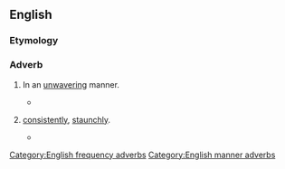 ==English==

===Etymology===
{{suffix|unwavering|ly|lang=en}}

===Adverb===
{{en-adv}}

# {{lb|en|manner}} In an [[unwavering]] manner.
#* {{quote-journal|year=1993|month=Oct|vol=26|issue=10|page=20|title=Who is Janet Napolitano?|author=David Brock|journal=American Spectator|passage=He maintained that position '''unwaveringly''' throughout the second round of hearings.}}
# {{lb|en|frequency}} [[consistently]], [[staunchly]].
#* {{quote-journal|year=1995|month=Oct|vol=12|iss=7|page=74|title=Self-esteem: the real story|journal=Todays Parent|passage=But the authors cover all the stages and issues thoroughly, even if their approach is so '''unwaveringly''' politically correct it occasionally loses sight of reality.}}

[[Category:English frequency adverbs]]
[[Category:English manner adverbs]]